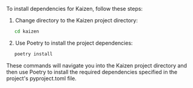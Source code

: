To install dependencies for Kaizen, follow these steps:

1. Change directory to the Kaizen project directory:
```bash copy
   cd kaizen
```

2. Use Poetry to install the project dependencies:
```bash copy
   poetry install
```

These commands will navigate you into the Kaizen project directory and then use Poetry to install the required dependencies specified in the project's pyproject.toml file.
